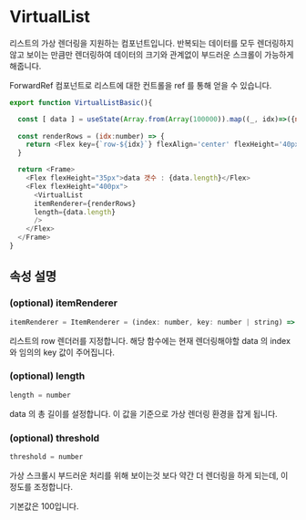 
# VirtualList

리스트의 가상 렌더링을 지원하는 컴포넌트입니다.
반복되는 데이터를 모두 렌더링하지 않고 보이는 만큼만 렌더링하여 데이터의 크기와 관계없이 부드러운 스크롤이 가능하게 해줍니다.

ForwardRef 컴포넌트로 리스트에 대한 컨트롤을 ref 를 통해 얻을 수 있습니다.

```javascript
export function VirtualListBasic(){

  const [ data ] = useState(Array.from(Array(100000)).map((_, idx)=>({name:`idx-${idx}`})))
  
  const renderRows = (idx:number) => {
    return <Flex key={`row-${idx}`} flexAlign='center' flexHeight='40px'>{data[idx].name}</Flex>;
  }

  return <Frame>
    <Flex flexHeight="35px">data 갯수 : {data.length}</Flex>
    <Flex flexHeight="400px">
      <VirtualList
      itemRenderer={renderRows}
      length={data.length}
      />
    </Flex>
  </Frame>
}
```

<VirtualListBasic />

## 속성 설명

### (optional) itemRenderer
```javascript
itemRenderer = ItemRenderer = (index: number, key: number | string) => JSX.Element
```

리스트의 row 렌더러를 지정합니다. 해당 함수에는 현재 렌더링해야할 data 의 index 와 임의의 key 값이 주어집니다.

### (optional) length
```javascript
length = number
```

data 의 총 길이를 설정합니다. 이 값을 기준으로 가상 렌더링 환경을 잡게 됩니다.

### (optional) threshold
```javascript
threshold = number
```

가상 스크롤시 부드러운 처리를 위해 보이는것 보다 약간 더 렌더링을 하게 되는데, 이 정도를 조정합니다.

기본값은 100입니다.